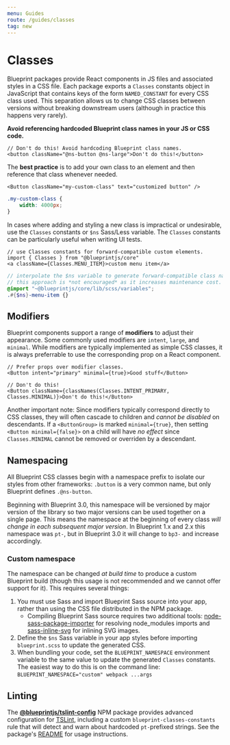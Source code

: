 ```yaml
---
menu: Guides
route: /guides/classes
tag: new
---
```


# Classes

Blueprint packages provide React components in JS files and associated styles in
a CSS file. Each package exports a `Classes` constants object in JavaScript that
contains keys of the form `NAMED_CONSTANT` for every CSS class used. This
separation allows us to change CSS classes between versions without breaking
downstream users (although in practice this happens very rarely).

**Avoid referencing hardcoded Blueprint class names in your JS or CSS code.**

```tsx
// Don't do this! Avoid hardcoding Blueprint class names.
<button className="@ns-button @ns-large">Don't do this!</button>
```

The **best practice** is to add your own class to an element and then reference
that class whenever needed.

```tsx
<Button className="my-custom-class" text="customized button" />
```
```css.scss
.my-custom-class {
    width: 4000px;
}
```

In cases where adding and styling a new class is impractical or undesirable, use
the `Classes` constants or `$ns` Sass/Less variable. The `Classes` constants can
be particularly useful when writing UI tests.

```tsx
// use Classes constants for forward-compatible custom elements.
import { Classes } from "@blueprintjs/core"
<a className={Classes.MENU_ITEM}>custom menu item</a>
```

```css.scss
// interpolate the $ns variable to generate forward-compatible class names.
// this approach is *not encouraged* as it increases maintenance cost.
@import "~@blueprintjs/core/lib/scss/variables";
.#{$ns}-menu-item {}
```

## Modifiers

Blueprint components support a range of **modifiers** to adjust their
appearance. Some commonly used modifiers are `intent`, `large`, and `minimal`.
While modifiers are typically implemented as simple CSS classes, it is always
preferrable to use the corresponding prop on a React component.

```tsx
// Prefer props over modifier classes.
<Button intent="primary" minimal={true}>Good stuff</Button>

// Don't do this!
<Button className={classNames(Classes.INTENT_PRIMARY, Classes.MINIMAL)}>Don't do this!</Button>
```

Another important note: Since modifiers typically correspond directly to CSS classes, they will often
cascade to children and _cannot be disabled_ on descendants. If a `<ButtonGroup>`
is marked `minimal={true}`, then setting `<Button minimal={false}>` on a child
will have _no effect_ since `Classes.MINIMAL` cannot be removed or overriden
by a descendant.

## Namespacing

All Blueprint CSS classes begin with a namespace prefix to isolate our styles
from other frameworks: `.button` is a very common name, but only Blueprint
defines `.@ns-button`.

Beginning with Blueprint 3.0, this namespace will be versioned by major version
of the library so two major versions can be used together on a single page. This
means the namespace at the beginning of every class _will change in each
subsequent major version_. In Blueprint 1.x and 2.x this namespace was `pt-`,
but in Blueprint 3.0 it will change to `bp3-` and increase accordingly.

### Custom namespace

The namespace can be changed _at build time_ to produce a custom Blueprint build
(though this usage is not recommended and we cannot offer support for it). This
requires several things:

1. You must use Sass and import Blueprint Sass source into your app, rather than using the CSS file distributed in the NPM package.
    - Compiling Blueprint Sass source requires two additional tools:
      [node-sass-package-importer](https://www.npmjs.com/package/node-sass-package-importer)
      for resolving node_modules imports and
      [sass-inline-svg](https://github.com/haithembelhaj/sass-inline-svg) for
      inlining SVG images.
1. Define the `$ns` Sass variable in your app styles before importing `blueprint.scss` to update the generated CSS.
1. When bundling your code, set the `BLUEPRINT_NAMESPACE` environment variable to the same value to update the generated `Classes` constants. The easiest way to do this is on the command line: `BLUEPRINT_NAMESPACE="custom" webpack ...args`

## Linting

The [**@blueprintjs/tslint-config**](https://www.npmjs.com/package/@blueprintjs/tslint-config) NPM package provides advanced configuration for [TSLint](http://palantir.github.io/tslint/), including a custom `blueprint-classes-constants` rule that will detect and warn about hardcoded `pt-`prefixed strings. See the package's [README](https://www.npmjs.com/package/@blueprintjs/tslint-config) for usage instructions.
